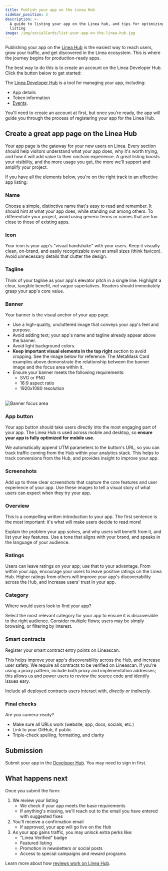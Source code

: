 ```yaml
---
title: Publish your app on the Linea Hub
sidebar_position: 3
description: >-
  A guide to listing your app on the Linea hub, and tips for optimizing your
  listing
image: /img/socialCards/list-your-app-on-the-linea-hub.jpg
---
```



Publishing your app on the [Linea Hub](https://linea.build/hub) is the easiest way to reach users, 
grow your traffic, and get discovered in the Linea ecosystem. This is where the journey begins for 
production-ready apps. 

The best way to do this is to create an account on the Linea Developer Hub. Click the button below
to get started:

<SubmissionButton />

The [Linea Developer Hub](https://developer.linea.build/) is a tool for managing your app, including:
- App details
- Token information
- [Events](#checklist-create-a-great-event-page-on-the-linea-hub).

You'll need to create an account at first, but once you're ready, the app will guide you through the
process of registering your app for the Linea Hub.

## Create a great app page on the Linea Hub

Your app page is the gateway for your new users on Linea. Every section should help visitors 
understand what your app does, why it's worth trying, and how it will add value to their onchain 
experience. A great listing boosts your visibility, and the more usage you get, the more we'll 
support and amplify your project.

If you have all the elements below, you're on the right track to an effective app listing:

### Name

Choose a simple, distinctive name that's easy to read and remember. It should hint at what your app 
does, while standing out among others. To differentiate your project, avoid using generic terms or 
names that are too close to those of existing apps.

### Icon

Your icon is your app's "visual handshake" with your users. Keep it visually clean, on-brand, and 
easily recognizable even at small sizes (think favicon). Avoid unnecessary details that clutter the 
design.

### Tagline

Think of your tagline as your app's elevator pitch in a single line. Highlight a clear, tangible 
benefit, _not_ vague superlatives. Readers should immediately grasp your app's core value.

### Banner

Your banner is the visual anchor of your app page.

- Use a high-quality, uncluttered image that conveys your app's feel and purpose.
- Avoid adding text; your app's name and tagline already appear above the banner.
- Avoid light background colors.
- **Keep important visual elements in the top right** section to avoid cropping. See the image below
  for reference. The MetaMask Card examples above demonstrate the relationship between the banner 
  image and the focus area within it.
- Ensure your banner meets the following requirements:
  - SVG or PNG 
  - 16:9 aspect ratio 
  - 1920x1080 resolution

<br />
  <div className="center-container">
    <div className="img-large">
      <img src="/img/get_started/build/quickstart/hub/image_specifications.png" 
      alt="Banner focus area" 
      />
    </div>
  </div>
  
### App button

Your app button should take users directly into the most engaging part of your app. The Linea Hub 
is used across mobile and desktop, so **ensure your app is fully optimized for mobile use**.

We automatically append UTM parameters to the button's URL, so you can track traffic coming from 
the Hub within your analytics stack. This helps to track conversions from the Hub, and provides 
insight to improve your app.

### Screenshots

Add up to three clear screenshots that capture the core features and user experience of your app. 
Use these images to tell a visual story of what users can expect when they try your app.

### Overview

This is a compelling written introduction to your app. The first sentence is the most important: 
it's what will make users decide to read more!

Explain the problem your app solves, and why users will benefit from it, and list your key features.
Use a tone that aligns with your brand, and speaks in the language of your audience.

### Ratings

Users can leave ratings on your app; use that to your advantage. From within your app, encourage 
your users to leave positive ratings on the Linea Hub. Higher ratings from others will improve your 
app's discoverability across the Hub, and increase users' trust in your app.

### Category

Where would users look to find your app?

Select the most relevant category for your app to ensure it is discoverable to the right audience. 
Consider multiple flows; users may be simply browsing, or filtering by interest.

### Smart contracts

Register your smart contract entry points on Lineascan. 

This helps improve your app's discoverability across the Hub, and increase user safety. We require 
all contracts to be verified on Lineascan. If you're using a proxy pattern, include both proxy and 
implementation addresses; this allows us and power users to review the source code and identify 
issues eary. 

Include all deployed contracts users interact with, *directly or indirectly*.

### Final checks

Are you camera-ready?

- Make sure all URLs work (website, app, docs, socials, etc.)
- Link to your GitHub, if public
- Triple-check spelling, formatting, and clarity

## Submission

Submit your app in the [Developer Hub](https://developer.linea.build). You may need to sign in first. 

## What happens next

Once you submit the form:

1. We review your listing
   - We check if your app meets the base requirements
   - If anything's missing, we'll reach out to the email you have entered with suggested fixes
2. You'll receive a confirmation email
   - If approved, your app will go live on the Hub
3. As your app gains traffic, you may unlock extra perks like:
   - "Linea Verified" badge
   - Featured listing
   - Promotion in newsletters or social posts
   - Access to special campaigns and reward programs

Learn more about how [reviews work on Linea Hub](./hub-reviews).
